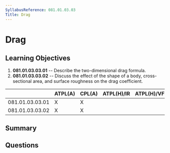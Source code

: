 ```yaml
---
SyllabusReference: 081.01.03.03
Title: Drag
---
```


# Drag

## Learning Objectives

1. **081.01.03.03.01** -- Describe the two-dimensional drag formula.
2. **081.01.03.03.02** -- Discuss the effect of the shape of a body,
   cross-sectional area, and surface roughness on the drag coefficient.

|                 | ATPL(A) | CPL(A) | ATPL(H)/IR | ATPL(H)/VFR | CPL(H) | IR  | CBIR(A) |
| --------------- | ------- | ------ | ---------- | ----------- | ------ | --- | ------- |
| 081.01.03.03.01 | X       | X      |            |             |        |     |         |
| 081.01.03.03.02 | X       | X      |            |             |        |     |         |

## Summary

## Questions
